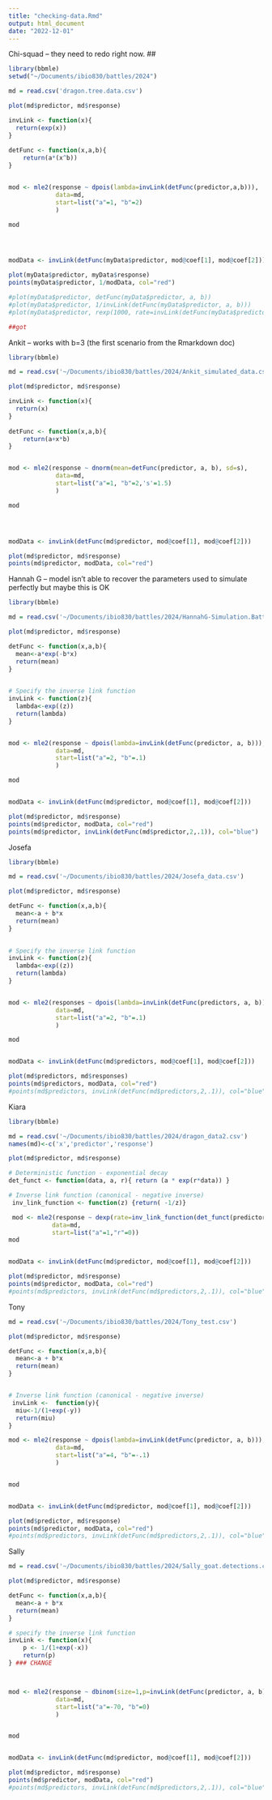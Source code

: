 ```yaml
---
title: "checking-data.Rmd"
output: html_document
date: "2022-12-01"
---
```

Chi-squad -- they need to redo right now.
##
```r
library(bbmle)
setwd("~/Documents/ibio830/battles/2024")

md = read.csv('dragon.tree.data.csv')

plot(md$predictor, md$response)

invLink <- function(x){
  return(exp(x))
}
  
detFunc <- function(x,a,b){
	return(a*(x^b))
}


mod <- mle2(response ~ dpois(lambda=invLink(detFunc(predictor,a,b))),
             data=md,
             start=list("a"=1, "b"=2)
             )

mod




modData <- invLink(detFunc(myData$predictor, mod@coef[1], mod@coef[2]))

plot(myData$predictor, myData$response)
points(myData$predictor, 1/modData, col="red")

#plot(myData$predictor, detFunc(myData$predictor, a, b))
#plot(myData$predictor, 1/invLink(detFunc(myData$predictor, a, b)))
#plot(myData$predictor, rexp(1000, rate=invLink(detFunc(myData$predictor, a, b))))

##got

```

Ankit -- works with b=3 (the first scenario from the Rmarkdown doc)

```r
library(bbmle)

md = read.csv('~/Documents/ibio830/battles/2024/Ankit_simulated_data.csv')

plot(md$predictor, md$response)

invLink <- function(x){
  return(x)
}
  
detFunc <- function(x,a,b){
	return(a+x*b)
}


mod <- mle2(response ~ dnorm(mean=detFunc(predictor, a, b), sd=s),
             data=md,
             start=list("a"=1, "b"=2,'s'=1.5)
             )

mod




modData <- invLink(detFunc(md$predictor, mod@coef[1], mod@coef[2]))

plot(md$predictor, md$response)
points(md$predictor, modData, col="red")
```

Hannah G -- model isn't able to recover the parameters used to simulate perfectly but maybe this is OK

```r
library(bbmle)

md = read.csv('~/Documents/ibio830/battles/2024/HannahG-Simulation.Battle.Data.csv')

plot(md$predictor, md$response)

detFunc <- function(x,a,b){
  mean<-a*exp(-b*x)
  return(mean)
}

  
# Specify the inverse link function
invLink <- function(z){
  lambda<-exp((z))
  return(lambda)
}


mod <- mle2(response ~ dpois(lambda=invLink(detFunc(predictor, a, b))),
             data=md,
             start=list("a"=2, "b"=.1)
             )

mod


modData <- invLink(detFunc(md$predictor, mod@coef[1], mod@coef[2]))

plot(md$predictor, md$response)
points(md$predictor, modData, col="red")
points(md$predictor, invLink(detFunc(md$predictor,2,.1)), col="blue")
```

Josefa

```r
library(bbmle)

md = read.csv('~/Documents/ibio830/battles/2024/Josefa_data.csv')

plot(md$predictor, md$response)

detFunc <- function(x,a,b){
  mean<-a + b*x
  return(mean)
}

  
# Specify the inverse link function
invLink <- function(z){
  lambda<-exp((z))
  return(lambda)
}


mod <- mle2(responses ~ dpois(lambda=invLink(detFunc(predictors, a, b))),
             data=md,
             start=list("a"=2, "b"=.1)
             )

mod


modData <- invLink(detFunc(md$predictors, mod@coef[1], mod@coef[2]))

plot(md$predictors, md$responses)
points(md$predictors, modData, col="red")
#points(md$predictors, invLink(detFunc(md$predictors,2,.1)), col="blue")

```

Kiara

```r
library(bbmle)

md = read.csv('~/Documents/ibio830/battles/2024/dragon_data2.csv')
names(md)<-c('x','predictor','response')

plot(md$predictor, md$response)

# Deterministic function - exponential decay
det_funct <- function(data, a, r){ return (a * exp(r*data)) }

# Inverse link function (canonical - negative inverse)
 inv_link_function <- function(z) {return( -1/z)}

 mod <- mle2(response ~ dexp(rate=inv_link_function(det_funct(predictor,a,r))),
            data=md,
            start=list("a"=1,"r"=0))
mod


modData <- invLink(detFunc(md$predictor, mod@coef[1], mod@coef[2]))

plot(md$predictor, md$response)
points(md$predictor, modData, col="red")
#points(md$predictors, invLink(detFunc(md$predictors,2,.1)), col="blue")

```



Tony
```r

md = read.csv('~/Documents/ibio830/battles/2024/Tony_test.csv')

plot(md$predictor, md$response)

detFunc <- function(x,a,b){
  mean<-a + b*x
  return(mean)
}


# Inverse link function (canonical - negative inverse)
 invLink <-  function(y){
  miu<-1/(1+exp(-y))
  return(miu)
}

mod <- mle2(response ~ dpois(lambda=invLink(detFunc(predictor, a, b))),
             data=md,
             start=list("a"=4, "b"=-.1)
             )


mod


modData <- invLink(detFunc(md$predictor, mod@coef[1], mod@coef[2]))

plot(md$predictor, md$response)
points(md$predictor, modData, col="red")
#points(md$predictors, invLink(detFunc(md$predictors,2,.1)), col="blue")

```


Sally

```r
md = read.csv('~/Documents/ibio830/battles/2024/Sally_goat.detections.csv')

plot(md$predictor, md$response)

detFunc <- function(x,a,b){
  mean<-a + b*x
  return(mean)
}

# specify the inverse link function
invLink <- function(x){
	p <- 1/(1+exp(-x))
	return(p)
} ### CHANGE 



mod <- mle2(response ~ dbinom(size=1,p=invLink(detFunc(predictor, a, b))),
             data=md,
             start=list("a"=-70, "b"=0)
             )


mod


modData <- invLink(detFunc(md$predictor, mod@coef[1], mod@coef[2]))

plot(md$predictor, md$response)
points(md$predictor, modData, col="red")
#points(md$predictors, invLink(detFunc(md$predictors,2,.1)), col="blue")

```
